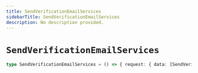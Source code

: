 ```yaml
---
title: SendVerificationEmailServices
sidebarTitle: SendVerificationEmailServices
description: No description provided.
---
```


# `SendVerificationEmailServices`

```ts
type SendVerificationEmailServices = () => { request: { data: [SendVerificationEmailResponse](/reference/deprecated/javascript/auth/types/send-verification-email-response) } }
```
